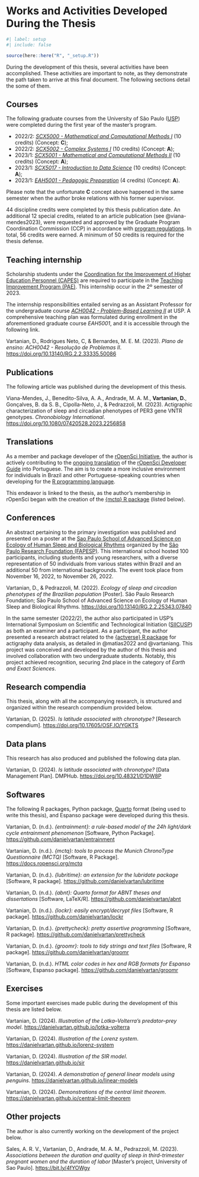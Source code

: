 <!-- %:::% .common h1 begin %:::% -->
# Works and Activities Developed During the Thesis {#sec-sm-works-and-activities}
<!-- %:::% .common h1 end %:::% -->

```r
#| label: setup
#| include: false

source(here::here("R", "_setup.R"))
```

During the development of this thesis, several activities have been accomplished. These activities are important to note, as they demonstrate the path taken to arrive at this final document. The following sections detail the some of them.

## Courses

The following graduate courses from the University of São Paulo ([USP](https://www5.usp.br/)) were completed during the first year of the master's program.

* 2022/2: [_SCX5000 - Mathematical and Computational Methods I_](https://uspdigital.usp.br/janus/componente/catalogoDisciplinasInicial.jsf?action=3&sgldis=SCX5000) (10 credits) (Concept: __C__);
* 2022/2: [_SCX5002 - Complex Systems I_](https://uspdigital.usp.br/janus/componente/catalogoDisciplinasInicial.jsf?action=3&sgldis=SCX5002) (10 credits) (Concept: __A__);
* 2023/1: [_SCX5001 - Mathematical and Computational Methods II_](https://uspdigital.usp.br/janus/componente/catalogoDisciplinasInicial.jsf?action=3&sgldis=SCX5001) (10 credits) (Concept: __A__);
* 2023/1: [_SCX5017 - Introduction to Data Science_](https://uspdigital.usp.br/janus/componente/catalogoDisciplinasInicial.jsf?action=3&sgldis=SCX5017) (10 credits) (Concept: __A__);
* 2023/1: [_EAH5001 - Pedagogic Preparation_](https://uspdigital.usp.br/janus/componente/catalogoDisciplinasInicial.jsf?action=3&sgldis=EAH5001) (4 credits) (Concept: __A__).

Please note that the unfortunate __C__ concept above happened in the same semester when the author broke relations with his former supervisor.

44 discipline credits were completed by this thesis publication date. An additional 12 special credits, related to an article publication (see @viana-mendes2023), were requested and approved by the Graduate Program Coordination Commission (CCP) in accordance with [program regulations](https://leginf.usp.br/?resolucao=resolucao-copgr-no-7829-de-03-de-outubro-de-2019). In total, 56 credits were earned. A minimum of 50 credits is required for the thesis defense.

## Teaching internship

Scholarship students under the [Coordination for the Improvement of Higher Education Personnel (CAPES)](https://www.gov.br/capes/) are required to participate in the [Teaching Improvement Program (PAE)](www5.each.usp.br/pae/). This internship occur in the 2º semester of 2023.

The internship responsibilities entailed serving as an Assistant Professor for the undergraduate course [_ACH0042 - Problem-Based Learning II_](https://uspdigital.usp.br/jupiterweb/obterDisciplina?nomdis=&sgldis=ACH0042) at USP. A comprehensive teaching plan was formulated during enrollment in the aforementioned graduate course _EAH5001_, and it is accessible through the following link.

<!-- @vartanian2023b -->

Vartanian, D., Rodrigues Neto, C, & Bernardes, M. E. M. (2023). _Plano de ensino: ACH0042 - Resolução de Problemas II_. <https://doi.org/10.13140/RG.2.2.33335.50086>

## Publications

The following article was published during the development of this thesis.

<!-- @viana-mendes2023 -->

Viana-Mendes, J., Benedito-Silva, A. A., Andrade, M. A. M., __Vartanian, D.__, Gonçalves, B. da S. B., Cipolla-Neto, J., & Pedrazzoli, M. (2023). Actigraphic characterization of sleep and circadian phenotypes of PER3 gene VNTR genotypes. _Chronobiology International_. <https://doi.org/10.1080/07420528.2023.2256858>

## Translations

As a member and package developer of the [rOpenSci Initiative](https://ropensci.org/), the author is actively contributing to the [ongoing translation](https://github.com/ropensci/dev_guide/pull/717) of the [rOpenSci Developer Guide](https://devguide.ropensci.org/) into Portuguese. The aim is to create a more inclusive environment for individuals in Brazil and other Portuguese-speaking countries when developing for the [R programming language](https://www.r-project.org/).

This endeavor is linked to the thesis, as the author's membership in rOpenSci began with the creation of the [{mctq} R package](https://docs.ropensci.org/mctq/) (listed below).

## Conferences

An abstract pertaining to the primary investigation was published and presented on a poster at the [Sao Paulo School of Advanced Science on Ecology of Human Sleep and Biological Rhythms](https://espca.fapesp.br/school/sao_paulo_school_of_advanced_science_on_ecology_of_human_sleep_and_biological_rhythms/101/) organized by the [São Paulo Research Foundation (FAPESP)](https://fapesp.br/en). This international school hosted 100 participants, including students and young researchers, with a diverse representation of 50 individuals from various states within Brazil and an additional 50 from international backgrounds. The event took place from November 16, 2022, to November 26, 2022.

<!-- @vartanian2022a -->

Vartanian, D., & Pedrazzoli, M. (2022). _Ecology of sleep and circadian phenotypes of the Brazilian population_ \[Poster\]. São Paulo Research Foundation; São Paulo School of Advanced Science on Ecology of Human Sleep and Biological Rhythms. <https://doi.org/10.13140/RG.2.2.25343.07840>

In the same semester (2022/2), the author also participated in USP's International Symposium on Scientific and Technological Initiation ([SIICUSP](https://prpi.usp.br/siicusp/)) as both an examiner and a participant. As a participant, the author presented a research abstract related to the [{actverse} R package](https://github.com/giperbio/actverse) for actigraphy data analysis, as detailed in @matias2022 and @vartaniang. This project was conceived and developed by the author of this thesis and involved collaboration with two undergraduate students. Notably, this project achieved recognition, securing 2nd place in the category of _Earth and Exact Sciences_.

## Research compendia

This thesis, along with all the accompanying research, is structured and organized within the research compendium provided below.

<!-- @vartanian2025 -->

Vartanian, D. (2025). _Is latitude associated with chronotype?_ [Research compendium]. <https://doi.org/10.17605/OSF.IO/YGKTS>

## Data plans

This research has also produced and published the following data plan.

<!-- @vartanian2024 -->

Vartanian, D. (2024). _Is latitude associated with chronotype?_ [Data Management Plan]. DMPHub. <https://doi.org/10.48321/D1DW8P>

## Softwares

The following R packages, Python package, [Quarto](https://quarto.org/) format (being used to write this thesis), and Espanso package were developed during this thesis.

<!-- @vartaniane -->

Vartanian, D. (n.d.). _{entrainment}: a rule-based model of the 24h light/dark cycle entrainment phenomenon_ [Software, Python Package]. <https://github.com/danielvartan/entrainment>

<!-- @vartanianf -->

Vartanian, D. (n.d.). _{mctq}: tools to process the Munich ChronoType Questionnaire (MCTQ)_ [Software, R Package]. <https://docs.ropensci.org/mctq>

<!-- @vartanian -->

Vartanian, D. (n.d.). _{lubritime}: an extension for the lubridate package_ [Software, R package]. <https://github.com/danielvartan/lubritime>

<!-- @vartanianc -->

Vartanian, D. (n.d.). _{abnt}: Quarto format for ABNT theses and dissertations_ [Software, LaTeX/R]. <https://github.com/danielvartan/abnt>

<!-- @vartanianc -->

Vartanian, D. (n.d.). _{lockr}: easily encrypt/decrypt files_ [Software, R package]. <https://github.com/danielvartan/lockr>

<!-- @vartaniano -->

Vartanian, D. (n.d.). _{prettycheck}: pretty assertive programming_ [Software, R package]. <https://github.com/danielvartan/prettycheck>

<!-- @vartanianh -->

Vartanian, D. (n.d.). _{groomr}: tools to tidy strings and text files_ [Software, R package]. <https://github.com/danielvartan/groomr>

<!-- @vartaniann -->

Vartanian, D. (n.d.). _HTML color codes in hex and RGB formats for Espanso_ [Software, Espanso package]. <https://github.com/danielvartan/groomr>

## Exercises

Some important exercises made public during the development of this thesis are listed below.

<!-- @vartaniani -->

Vartanian, D. (2024). _Illustration of the Lotka–Volterra's predator–prey model_. <https://danielvartan.github.io/lotka-volterra>

<!-- @vartaniank -->

Vartanian, D. (2024). _Illustration of the Lorenz system_. <https://danielvartan.github.io/lorenz-system>

<!-- @vartanianj -->

Vartanian, D. (2024). _Illustration of the SIR model_. <https://danielvartan.github.io/sir>

<!-- @vartanianl -->

Vartanian, D. (2024). _A demonstration of general linear models using penguins_. <https://danielvartan.github.io/linear-models>

<!-- @vartanianj -->

Vartanian, D. (2024). _Demonstrations of the central limit theorem_. <https://danielvartan.github.io/central-limit-theorem>


## Other projects

The author is also currently working on the development of the project below.

Sales, A. R. V., Vartanian, D., Andrade, M. A. M., Pedrazzoli, M. (2023). _Associations between the duration and quality of sleep in third-trimester pregnant women and the duration of labor_ \[Master's project, University of Sao Paulo\]. <https://bit.ly/4fYOWgy>
